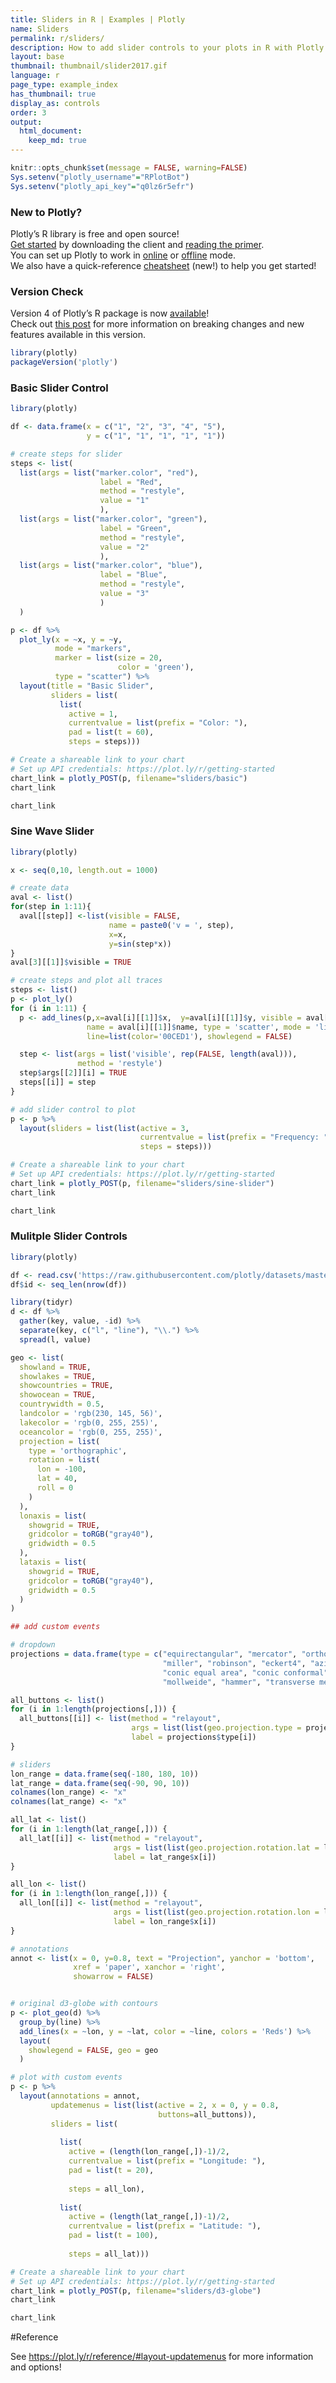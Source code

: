 ```yaml
---
title: Sliders in R | Examples | Plotly
name: Sliders
permalink: r/sliders/
description: How to add slider controls to your plots in R with Plotly.
layout: base
thumbnail: thumbnail/slider2017.gif
language: r
page_type: example_index
has_thumbnail: true
display_as: controls
order: 3
output:
  html_document:
    keep_md: true
---
```


```r
knitr::opts_chunk$set(message = FALSE, warning=FALSE)
Sys.setenv("plotly_username"="RPlotBot")
Sys.setenv("plotly_api_key"="q0lz6r5efr")
```
### New to Plotly?

Plotly's R library is free and open source!<br>
[Get started](https://plot.ly/r/getting-started/) by downloading the client and [reading the primer](https://plot.ly/r/getting-started/).<br>
You can set up Plotly to work in [online](https://plot.ly/r/getting-started/#hosting-graphs-in-your-online-plotly-account) or [offline](https://plot.ly/r/offline/) mode.<br>
We also have a quick-reference [cheatsheet](https://images.plot.ly/plotly-documentation/images/r_cheat_sheet.pdf) (new!) to help you get started!

### Version Check

Version 4 of Plotly's R package is now [available](https://plot.ly/r/getting-started/#installation)!<br>
Check out [this post](http://moderndata.plot.ly/upgrading-to-plotly-4-0-and-above/) for more information on breaking changes and new features available in this version.
```r
library(plotly)
packageVersion('plotly')
```

### Basic Slider Control

```r
library(plotly)

df <- data.frame(x = c("1", "2", "3", "4", "5"), 
                 y = c("1", "1", "1", "1", "1")) 

# create steps for slider
steps <- list(
  list(args = list("marker.color", "red"), 
                    label = "Red", 
                    method = "restyle", 
                    value = "1"
                    ),
  list(args = list("marker.color", "green"), 
                    label = "Green", 
                    method = "restyle", 
                    value = "2"
                    ),
  list(args = list("marker.color", "blue"), 
                    label = "Blue", 
                    method = "restyle", 
                    value = "3"
                    )
  )

p <- df %>%
  plot_ly(x = ~x, y = ~y,
          mode = "markers", 
          marker = list(size = 20,
                        color = 'green'), 
          type = "scatter") %>%
  layout(title = "Basic Slider",
         sliders = list(
           list(
             active = 1, 
             currentvalue = list(prefix = "Color: "), 
             pad = list(t = 60), 
             steps = steps))) 

# Create a shareable link to your chart
# Set up API credentials: https://plot.ly/r/getting-started
chart_link = plotly_POST(p, filename="sliders/basic")
chart_link
```

```r
chart_link
```

### Sine Wave Slider

```r
library(plotly)

x <- seq(0,10, length.out = 1000)

# create data
aval <- list()
for(step in 1:11){
  aval[[step]] <-list(visible = FALSE,
                      name = paste0('v = ', step),
                      x=x,
                      y=sin(step*x))
}
aval[3][[1]]$visible = TRUE

# create steps and plot all traces
steps <- list()
p <- plot_ly()
for (i in 1:11) {
  p <- add_lines(p,x=aval[i][[1]]$x,  y=aval[i][[1]]$y, visible = aval[i][[1]]$visible, 
                 name = aval[i][[1]]$name, type = 'scatter', mode = 'lines', hoverinfo = 'name', 
                 line=list(color='00CED1'), showlegend = FALSE)

  step <- list(args = list('visible', rep(FALSE, length(aval))),
               method = 'restyle')
  step$args[[2]][i] = TRUE  
  steps[[i]] = step 
}  

# add slider control to plot
p <- p %>%
  layout(sliders = list(list(active = 3,
                             currentvalue = list(prefix = "Frequency: "),
                             steps = steps)))

# Create a shareable link to your chart
# Set up API credentials: https://plot.ly/r/getting-started
chart_link = plotly_POST(p, filename="sliders/sine-slider")
chart_link
```

```r
chart_link
```

### Mulitple Slider Controls

```r
library(plotly)

df <- read.csv('https://raw.githubusercontent.com/plotly/datasets/master/globe_contours.csv')
df$id <- seq_len(nrow(df))

library(tidyr)
d <- df %>%
  gather(key, value, -id) %>%
  separate(key, c("l", "line"), "\\.") %>%
  spread(l, value)

geo <- list(
  showland = TRUE,
  showlakes = TRUE,
  showcountries = TRUE,
  showocean = TRUE,
  countrywidth = 0.5,
  landcolor = 'rgb(230, 145, 56)',
  lakecolor = 'rgb(0, 255, 255)',
  oceancolor = 'rgb(0, 255, 255)',
  projection = list(
    type = 'orthographic',
    rotation = list(
      lon = -100,
      lat = 40,
      roll = 0
    )
  ),
  lonaxis = list(
    showgrid = TRUE,
    gridcolor = toRGB("gray40"),
    gridwidth = 0.5
  ),
  lataxis = list(
    showgrid = TRUE,
    gridcolor = toRGB("gray40"),
    gridwidth = 0.5
  )
)

## add custom events

# dropdown
projections = data.frame(type = c("equirectangular", "mercator", "orthographic", "natural earth","kavrayskiy7", 
                                  "miller", "robinson", "eckert4", "azimuthal equal area","azimuthal equidistant", 
                                  "conic equal area", "conic conformal", "conic equidistant", "gnomonic", "stereographic", 
                                  "mollweide", "hammer", "transverse mercator", "albers usa", "winkel tripel"))

all_buttons <- list()
for (i in 1:length(projections[,])) { 
  all_buttons[[i]] <- list(method = "relayout",
                           args = list(list(geo.projection.type = projections$type[i])),
                           label = projections$type[i])
}

# sliders
lon_range = data.frame(seq(-180, 180, 10))
lat_range = data.frame(seq(-90, 90, 10))
colnames(lon_range) <- "x"
colnames(lat_range) <- "x"

all_lat <- list()
for (i in 1:length(lat_range[,])) { 
  all_lat[[i]] <- list(method = "relayout",
                       args = list(list(geo.projection.rotation.lat = lat_range$x[i])),
                       label = lat_range$x[i])
}

all_lon <- list()
for (i in 1:length(lon_range[,])) {  
  all_lon[[i]] <- list(method = "relayout", 
                       args = list(list(geo.projection.rotation.lon = lon_range$x[i])),
                       label = lon_range$x[i]) 
} 

# annotations
annot <- list(x = 0, y=0.8, text = "Projection", yanchor = 'bottom', 
              xref = 'paper', xanchor = 'right',
              showarrow = FALSE)


# original d3-globe with contours
p <- plot_geo(d) %>%
  group_by(line) %>%
  add_lines(x = ~lon, y = ~lat, color = ~line, colors = 'Reds') %>%
  layout(
    showlegend = FALSE, geo = geo
  )

# plot with custom events
p <- p %>%
  layout(annotations = annot,
         updatemenus = list(list(active = 2, x = 0, y = 0.8, 
                                 buttons=all_buttons)),
         sliders = list(
           
           list(
             active = (length(lon_range[,])-1)/2, 
             currentvalue = list(prefix = "Longitude: "), 
             pad = list(t = 20), 
             
             steps = all_lon),
           
           list(
             active = (length(lat_range[,])-1)/2, 
             currentvalue = list(prefix = "Latitude: "), 
             pad = list(t = 100), 
             
             steps = all_lat)))

# Create a shareable link to your chart
# Set up API credentials: https://plot.ly/r/getting-started
chart_link = plotly_POST(p, filename="sliders/d3-globe")
chart_link
```

```r
chart_link
```

#Reference

See [https://plot.ly/r/reference/#layout-updatemenus](https://plot.ly/r/reference/#layout-updatemenus) for more information and options!
